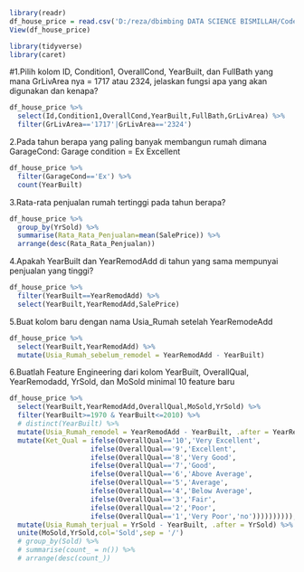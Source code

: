 ```r
library(readr)
df_house_price = read.csv('D:/reza/dbimbing DATA SCIENCE BISMILLAH/Code/train.csv')
View(df_house_price)
```

```r
library(tidyverse)
library(caret)
```

#1.Pilih kolom ID, Condition1, OverallCond, YearBuilt, dan FullBath yang mana GrLivArea nya = 1717 atau 2324, jelaskan fungsi apa yang akan
digunakan dan kenapa?
```r
df_house_price %>%
  select(Id,Condition1,OverallCond,YearBuilt,FullBath,GrLivArea) %>% 
  filter(GrLivArea=='1717'|GrLivArea=='2324')
```
2.Pada tahun berapa yang paling banyak membangun rumah dimana GarageCond: Garage condition = Ex Excellent
```r
df_house_price %>%
  filter(GarageCond=='Ex') %>% 
  count(YearBuilt)
```

3.Rata-rata penjualan rumah tertinggi pada tahun berapa?
```r
df_house_price %>%
  group_by(YrSold) %>% 
  summarise(Rata_Rata_Penjualan=mean(SalePrice)) %>% 
  arrange(desc(Rata_Rata_Penjualan)) 
```

4.Apakah YearBuilt dan YearRemodAdd di tahun yang sama mempunyai penjualan yang tinggi?
```r
df_house_price %>%
  filter(YearBuilt==YearRemodAdd) %>%
  select(YearBuilt,YearRemodAdd,SalePrice)
```


5.Buat kolom baru dengan nama Usia_Rumah setelah YearRemodeAdd
```r
df_house_price %>%
  select(YearBuilt,YearRemodAdd) %>%
  mutate(Usia_Rumah_sebelum_remodel = YearRemodAdd - YearBuilt)
```

6.Buatlah Feature Engineering dari kolom YearBuilt, OverallQual, YearRemodadd, YrSold, dan MoSold minimal 10 feature baru
```r
df_house_price %>%
  select(YearBuilt,YearRemodAdd,OverallQual,MoSold,YrSold) %>%
  filter(YearBuilt>=1970 & YearBuilt<=2010) %>% 
  # distinct(YearBuilt) %>%
  mutate(Usia_Rumah_remodel = YearRemodAdd - YearBuilt, .after = YearRemodAdd) %>% 
  mutate(Ket_Qual = ifelse(OverallQual=='10','Very Excellent',
                    ifelse(OverallQual=='9','Excellent',
                    ifelse(OverallQual=='8','Very Good',
                    ifelse(OverallQual=='7','Good',
                    ifelse(OverallQual=='6','Above Average',
                    ifelse(OverallQual=='5','Average',
                    ifelse(OverallQual=='4','Below Average',
                    ifelse(OverallQual=='3','Fair',
                    ifelse(OverallQual=='2','Poor',
                    ifelse(OverallQual=='1','Very Poor','no')))))))))),.after = OverallQual) %>%
  mutate(Usia_Rumah_terjual = YrSold - YearBuilt, .after = YrSold) %>% 
  unite(MoSold,YrSold,col='Sold',sep = '/')
  # group_by(Sold) %>% 
  # summarise(count_ = n()) %>%
  # arrange(desc(count_))
  

```

